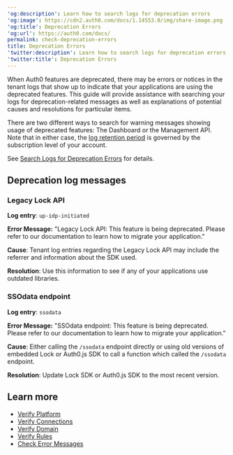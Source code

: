 ---
'og:description': Learn how to search logs for deprecation errors
'og:image': https://cdn2.auth0.com/docs/1.14553.0/img/share-image.png
'og:title': Deprecation Errors
'og:url': https://auth0.com/docs/
permalink: check-deprecation-errors
title: Deprecation Errors
'twitter:description': Learn how to search logs for deprecation errors
'twitter:title': Deprecation Errors
---
When Auth0 features are deprecated, there may be errors or notices in the tenant logs that show up to indicate that your applications are using the deprecated features. This guide will provide assistance with searching your logs for deprecation-related messages as well as explanations of potential causes and resolutions for particular items.

There are two different ways to search for warning messages showing usage of deprecated features: The Dashboard or the <Tooltip tip="Management API: A product to allow customers to perform administrative tasks." cta="View Glossary" href="/docs/glossary?term=Management+API">Management API</Tooltip>. Note that in either case, the [log retention period](/docs/deploy-monitor/logs) is governed by the subscription level of your account.

See [Search Logs for Deprecation Errors](/docs/troubleshoot/basic-issues/search-logs-for-deprecation-errors) for details.

## Deprecation log messages

### Legacy Lock API

**Log entry**: `up-idp-initiated`

**Error Message:** "Legacy Lock API: This feature is being deprecated. Please refer to our documentation to learn how to migrate your application."

**Cause**: Tenant log entries regarding the Legacy Lock API may include the referrer and information about the SDK used.

**Resolution**: Use this information to see if any of your applications use outdated libraries.

### SSOdata endpoint

**Log entry**: `ssodata`

**Error Message:** "SSOdata endpoint: This feature is being deprecated. Please refer to our documentation to learn how to migrate your application."

**Cause**: Either calling the `/ssodata` endpoint directly or using old versions of embedded Lock or Auth0.js SDK to call a function which called the `/ssodata` endpoint.

**Resolution**: Update Lock SDK or Auth0.js SDK to the most recent version.

## Learn more

* [Verify Platform](/docs/troubleshoot/basic-issues/verify-platform)
* [Verify Connections](/docs/troubleshoot/basic-issues/verify-connections)
* [Verify Domain](/docs/troubleshoot/basic-issues/verify-domain)
* [Verify Rules](/docs/troubleshoot/basic-issues/verify-rules)
* [Check Error Messages](/docs/troubleshoot/basic-issues/check-error-messages)
